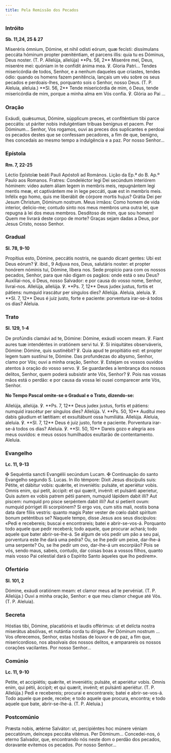 ```yaml
---
title: Pela Remissão dos Pecados
---
```


### Intróito

**Sb. 11,24, 25 & 27**

<div class="side-by-side not-content">
  <span>
    Miseréris ómnium, Dómine, et nihil odísti eórum, quæ fecísti: dissímulans peccáta hóminum
    propter pœniténtiam, et parcens illis: quia tu es Dóminus, Deus noster. (T. P. Allelúja,
    allelúja) **Ps. 56, 2** Miserére mei, Deus, miserére mei: quóniam in te confídit ánima mea. ℣.
    Gloria Patri...
  </span>
  <span>
    Tendes misericórdia de todos, Senhor, e a nenhum daqueles que criastes, tendes ódio: quando os
    homens fazem penitência, lançais um véu sobre os seus pecados e perdoais-lhes, porquanto sois o
    Senhor, nosso Deus. (T. P. Aleluia, aleluia.) **Sl. 56, 2** Tende misericórdia de mim, ó Deus,
    tende misericórdia de mim, porque a minha alma em Vós confia. ℣. Glória ao Pai ...
  </span>
</div>

### Oração

<div class="side-by-side not-content">
  <span>
    Exáudi, quǽsumus, Dómine, súpplicum preces, et confiténtium tibi parce peccátis: ut páriter
    nobis indulgéntiam tríbuas benígnus et pacem. Per Dóminum...
  </span>
  <span>
    Senhor, Vos rogamos, ouvi as preces dos suplicantes e perdoai os pecados destes que se confessam
    pecadores, a fim de que, benigno, lhes concedais ao mesmo tempo a indulgência e a paz. Por nosso
    Senhor...
  </span>
</div>

### Epístola

**Rm. 7, 22-25**

<div class="side-by-side not-content">
  <span>Léctio Epístolæ beáti Pauli Apóstoli ad Romános.</span>
  <span>Lição da Ep.ª do B. Ap.º Paulo aos Romanos.</span>
  <span>
    Fratres: Condeléctor legi Dei secúndum interiórem hóminem: video autem áliam legem in membris
    meis, repugnántem legi mentis meæ, et captivántem me in lege peccáti, quæ est in membris meis.
    Infélix ego homo, quis me liberábit de córpore mortis hujus? Grátia Dei per Jesum Christum,
    Dóminum nostrum.
  </span>
  <span>
    Meus irmãos: Como homem de vida interior, delicio-me; contudo sinto nos meus membros uma outra
    lei, que repugna à lei dos meus membros. Desditoso de mim, que sou homem! Quem me livrará deste
    corpo de morte? Graças sejam dadas a Deus, por Jesus Cristo, nosso Senhor.
  </span>
</div>

### Gradual

**Sl. 78, 9-10**

<div class="side-by-side not-content">
  <span>
    Propítius esto, Dómine, peccátis nostris, ne quando dicant gentes: Ubi est Deus eórum? ℣. ibid.,
    9 Adjuva nos, Deus, salutáris noster: et propter honórem nóminis tui, Dómine, líbera nos.
  </span>
  <span>
    Sede propício para com os nossos pecados, Senhor, para que não digam os pagãos: onde está o seu
    Deus? Auxiliai-nos, ó Deus, nosso Salvador: e por causa do vosso nome, Senhor, livrai-nos.
  </span>
  <span>
    Allelúja, allelúja. ℣. **Ps. 7, 12** Deus judex justus, fortis et pátiens: numquid irascátur per
    síngulos dies? Allelúja.
  </span>
  <span>
    Aleluia, aleluia. ℣. **Sl. 7, 12** Deus é juiz justo, forte e paciente: porventura irar-se-á
    todos os dias? Aleluia.
  </span>
</div>

### Trato

**Sl. 129, 1-4**

<div class="side-by-side not-content">
  <span>
    De profúndis clamávi ad te, Dómine: Dómine, exáudi vocem meam. ℣. Fiant aures tuæ intendéntes in
    oratiónem servi tui. ℣. Si iniquitátes observáveris, Dómine: Dómine, quis sustinébit? ℣. Quia
    apud te propitiátio est: et propter legem tuam sustínui te, Dómine.
  </span>
  <span>
    Das profundezas do abysmo, Senhor, clamo por Vós; ouvi a minha oração, Senhor. ℣. Estejam os
    vossos ouvidos atentos à oração do vosso servo. ℣. Se guardardes a lembrança dos nossos delitos,
    Senhor, quem poderá subsistir ante Vós, Senhor? ℣. Pois nas vossas mãos está o perdão: e por
    causa da vossa lei ousei comparecer ante Vós, Senhor.
  </span>
</div>

**No Tempo Pascal omite-se o Gradual e o Trato, dizendo-se:**

<div class="side-by-side not-content">
  <span>
    Allelúja, allelúja. ℣. **Ps. 7, 12** Deus judex justus, fortis et pátiens: numquid irascétur per
    síngulos dies? Allelúja. V. **Ps. 50, 10** Audítui meo dabis gáudium et lætítiam: et exsultábunt
    ossa humiliáta. Allelúja.
  </span>
  <span>
    Aleluia, aleluia. ℣. **Sl. 7, 12** Deus é juiz justo, forte e paciente. Porventura irar-se-á
    todos os dias? Aleluia. ℣. **Sl. 50, 10** Dareis gozo e alegria aos meus ouvidos: e meus ossos
    humilhados exultarão de contentamento. Aleluia.
  </span>
</div>

### Evangelho

**Lc. 11, 9-13**

<div class="side-by-side not-content">
  <span>
    <span class="text-red-500">✠</span> Sequéntia sancti Evangélii secúndum Lucam.
  </span>
  <span>
    <span class="text-red-500">✠</span> Continuação do santo Evangelho segundo S. Lucas.
  </span>
  <span>
    In illo témpore: Dixit Jesus discípulis suis: Pétite, et dábitur vobis: quǽrite, et inveniétis:
    pulsáte, et aperiétur vobis. Omnis enim, qui petit, áccipit: et qui quærit, invénit: et pulsánti
    aperietur, Quis autem ex vobis patrem pétii panem, numquid lápidem dabit illi? Aut piscem:
    numquid pro pisce serpéntem dabit illi? Aut si petíerit ovum: numquid pórriget illi scorpiónem?
    Si ergo vos, cum sitis mali, nostis bona data dare fíliis vestris: quanto magis Pater vester de
    cœlo dabit spíritum bonum peténtibus se?
  </span>
  <span>
    Naquele tempo, disse Jesus aos seus discípulos: «Pedi e recebereis; buscai e encontrareis; batei
    e abrir-se-vos-á. Porquanto todo aquele que pedir receberá; todo aquele, que procurar achará;
    todo aquele que bater abrir-se-lhe-á. Se algum de vós pedir um pão a seu pai, porventura este
    lhe dará uma pedra? Ou, se lhe pedir um peixe, dar-lhe-á uma serpente? Ou, se lhe pedir um ovo,
    dar-lhe-á um escorpião? Pois se vós, sendo maus, sabeis, contudo, dar coisas boas a vossos
    filhos, quanto mais vosso Pai celestial dará o Espírito Santo àqueles que lho pedirem».
  </span>
</div>

### Ofertório

**Sl. 101, 2**

<div class="side-by-side not-content">
  <span>Dómine, exáudi oratiónem meam: et clamor meus ad te pervéniat. (T. P. Allelúja.)</span>
  <span>Ouvi a minha oração, Senhor: e que meu clamor chegue até Vós. (T. P. Aleluia).</span>
</div>

### Secreta

<div class="side-by-side not-content">
  <span>
    Hóstias tibi, Dómine, placatiónis et laudis offérimus: ut et delícta nostra miserátus absólvas,
    et nutántia corda tu dírigas. Per Dóminum nostrum ...
  </span>
  <span>
    Vos oferecemos, Senhor, estas hóstias de louvor e de paz, a fim que, misericordioso, nos
    absolvais dos nossos delitos, e amparareis os nossos corações vacilantes. Por nosso Senhor...
  </span>
</div>

### Comúnio

**Lc. 11, 9-10**

<div class="side-by-side not-content">
  <span>
    Petite, et accipiétis; quǽrite, et inveniétis; pulsáte, et aperiétur vobis. Omnis enim, qui
    pétii, áccipit; et qui quærit, invénit; et pulsánti aperiétur. (T. P. Allelúja.)
  </span>
  <span>
    Pedi e recebereis; procurai e encontrareis; batei e abrir-se-vos-á. Todo aquele que pede,
    recebe; e todo aquele que procura, encontra; e todo aquele que bate, abrir-se-lhe-á. (T. P.
    Aleluia.)
  </span>
</div>

### Postcomúnio

<div class="side-by-side not-content">
  <span>
    Præsta nobis, ætérne Salvátor: ut, percipiéntes hoc múnere véniam peccatórum, deínceps peccáta
    vitémus. Per Dóminum...
  </span>
  <span>
    Concedei-nos, ó eterno Salvador, que, encontrando nós neste dom o perdão dos pecados, doravante
    evitemos os pecados. Por nosso Senhor...
  </span>
</div>
